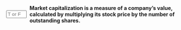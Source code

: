 ::: {.question-block}

<form onsubmit="event.preventDefault(); checkAnswerBox('q54','T')" style="display: flex; align-items: center; gap: 8px;">
<input type="text" id="q54" name="q54" maxlength="1" placeholder="T or F"
         style="width: 55px;" data-correct-answer="T" /> <label for="q54"><strong>Market capitalization is a measure of a company's value, calculated by multiplying its stock price by the number of outstanding shares.</strong></label>
</form>

<div id="feedback-q54" class="feedback" data-status="" style="display:none;">
The sentence is TRUE.
</div>
:::
